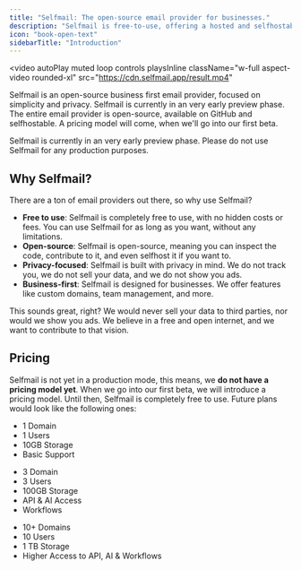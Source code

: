 ```yaml
---
title: "Selfmail: The open-source email provider for businesses."
description: "Selfmail is free-to-use, offering a hosted and selfhostable version."
icon: "book-open-text"
sidebarTitle: "Introduction"
---
```


<video
  autoPlay
  muted
  loop
  controls
  playsInline
  className="w-full aspect-video rounded-xl"
  src="https://cdn.selfmail.app/result.mp4"
></video>

Selfmail is an open-source business first email provider, focused on simplicity and privacy. Selfmail is currently in an very early preview phase. The entire email provider is open-source, available on GitHub and selfhostable. A pricing model will come, when we'll go into our first beta.

<Danger>
  Selfmail is currently in an very early preview phase. Please do not use Selfmail for any production purposes.
</Danger>

## Why Selfmail?

There are a ton of email providers out there, so why use Selfmail?

- **Free to use**: Selfmail is completely free to use, with no hidden costs or fees. You can use Selfmail for as long as you want, without any limitations.
- **Open-source**: Selfmail is open-source, meaning you can inspect the code, contribute to it, and even selfhost it if you want to.
- **Privacy-focused**: Selfmail is built with privacy in mind. We do not track you, we do not sell your data, and we do not show you ads.
- **Business-first**: Selfmail is designed for businesses. We offer features like custom domains, team management, and more.

This sounds great, right? We would never sell your data to third parties, nor would we show you ads. We believe in a free and open internet, and we want to contribute to that vision.

## Pricing

Selfmail is not yet in a production mode, this means, we **do not have a pricing model yet**. When we go into our first beta, we will introduce a pricing model. Until then, Selfmail is completely free to use. Future plans would look like the following ones:

<Columns cols={3}>
  <Card title="Free" icon="leaf" className="border-green-500">
    <ul className="list-disc pl-5 space-y-2">
      <li>1 Domain</li>
      <li>1 Users</li>
      <li>10GB Storage</li>
      <li>Basic Support</li>
    </ul>
  </Card>
  <Card title="Pro" icon="star" className="border-blue-500">
    <ul className="list-disc pl-5 space-y-2">
      <li>3 Domain</li>
      <li>3 Users</li>
      <li>100GB Storage</li>
      <li>API & AI Access</li>
      <li>Workflows</li>
    </ul>
  </Card>
  <Card title="Premium" icon="shield" className="border-red-500">
    <ul className="list-disc pl-5 space-y-2">
      <li>10+ Domains</li>
      <li>10 Users</li>
      <li>1 TB Storage</li>
      <li>Higher Access to API, AI & Workflows</li>
    </ul>
  </Card>
</Columns>